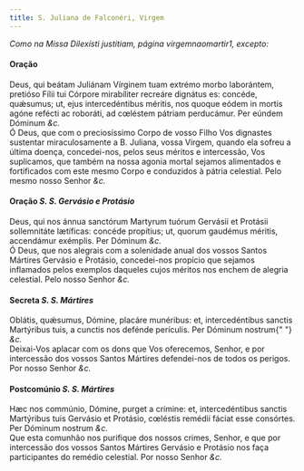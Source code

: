 ```yaml
---
title: S. Juliana de Falconéri, Virgem
---
```


<em>Como na Missa Dilexísti justitiam, página virgemnaomartir1, excepto:</em>

<h4 class="text-center">Oração</h4>
<div class="container-fluid">
  <div class="row">
    <div class="col-6 dropcaps text-justify">
      Deus, qui beátam Juliánam Vírginem tuam extrémo morbo laborántem, pretióso
      Fílii tui Córpore mirabíliter recreáre dignátus es: concéde, quǽsumus; ut,
      ejus intercedéntibus méritis, nos quoque eódem in mortis agóne refécti ac
      roboráti, ad cœléstem pátriam perducámur. Per eúndem Dóminum <em>&c.</em>
    </div>
    <div class="col-6 dropcaps text-justify">
      Ó Deus, que com o preciosíssimo Corpo de vosso Filho Vos dignastes
      sustentar miraculosamente a B. Juliana, vossa Virgem, quando ela sofreu a
      última doença, concedei-nos, pelos seus méritos e intercessão, Vos
      suplicamos, que também na nossa agonia mortal sejamos alimentados e
      fortificados com este mesmo Corpo e conduzidos à pátria celestial. Pelo
      mesmo nosso Senhor <em>&c.</em>
    </div>
  </div>
</div>

<h4 class="text-center">
  Oração <em>S. S. Gervásio e Protásio</em>
</h4>
<div class="container-fluid">
  <div class="row">
    <div class="col-6 dropcaps text-justify">
      Deus, qui nos ánnua sanctórum Martyrum tuórum Gervásii et Protásii
      sollemnitáte lætíficas: concéde propítius; ut, quorum gaudémus méritis,
      accendámur exémplis. Per Dóminum <em>&c.</em>
    </div>
    <div class="col-6 dropcaps text-justify">
      Ó Deus, que nos alegrais com a solenidade anual dos vossos Santos Mártires
      Gervásio e Protásio, concedei-nos propício que sejamos inflamados pelos
      exemplos daqueles cujos méritos nos enchem de alegria celestial. Pelo
      nosso Senhor <em>&c.</em>
    </div>
  </div>
</div>

<h4 class="text-center">
  Secreta <em>S. S. Mártires</em>
</h4>
<div class="container-fluid">
  <div class="row">
    <div class="col-6 dropcaps text-justify">
      Oblátis, quǽsumus, Dómine, placáre munéribus: et, intercedéntibus sanctis
      Martýribus tuis, a cunctis nos defénde perículis. Per Dóminum nostrum{" "}
      <em>&c.</em>
    </div>
    <div class="col-6 dropcaps text-justify">
      Deixai-Vos aplacar com os dons que Vos oferecemos, Senhor, e por
      intercessão dos vossos Santos Mártires defendei-nos de todos os perigos.
      Por nosso Senhor <em>&c.</em>
    </div>
  </div>
</div>

<h4 class="text-center">
  Postcomúnio <em>S. S. Mártires</em>
</h4>
<div class="container-fluid">
  <div class="row">
    <div class="col-6 dropcaps text-justify">
      Hæc nos commúnio, Dómine, purget a crímine: et, intercedéntibus sanctis
      Martýribus tuis Gervásio et Protásio, cœléstis remédii fáciat esse
      consórtes. Per Dóminum nostrum <em>&c.</em>
    </div>
    <div class="col-6 dropcaps text-justify">
      Que esta comunhão nos purifique dos nossos crimes, Senhor, e que por
      intercessão dos vossos Santos Mártires Gervásio e Protásio nos faça
      participantes do remédio celestial. Por nosso Senhor <em>&c.</em>
    </div>
  </div>
</div>
